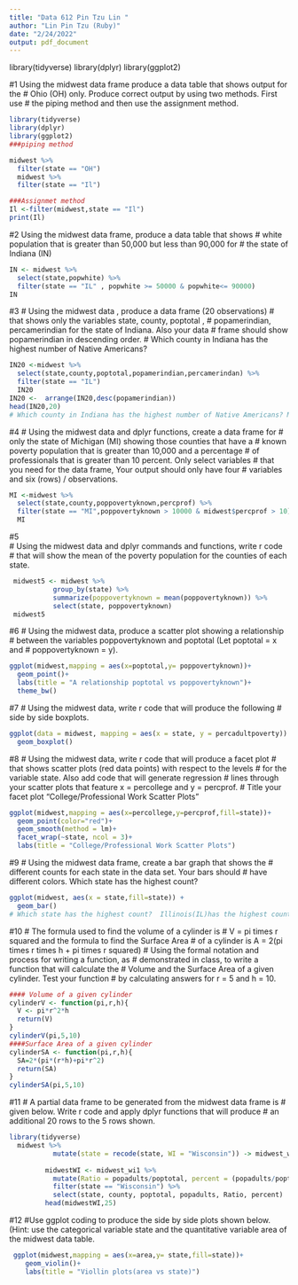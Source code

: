 ```yaml
---
title: "Data 612 Pin Tzu Lin "
author: "Lin Pin Tzu (Ruby)"
date: "2/24/2022"
output: pdf_document
---
```

library(tidyverse)
library(dplyr)
library(ggplot2)

#1 Using the midwest data frame produce a data table that shows output for the 
# Ohio (OH) only.  Produce correct output by using two methods. First use
# the piping method and then use the assignment method.
```r
library(tidyverse)
library(dplyr)
library(ggplot2)
###piping method

midwest %>%
  filter(state == "OH")
  midwest %>%
  filter(state == "Il")

###Assignmet method
Il <-filter(midwest,state == "Il")
print(Il)
```
#2 Using the midwest data frame, produce a data table that shows 
# white population that is greater than 50,000 but less than 90,000 for 
# the state of Indiana (IN)
```r
IN <- midwest %>%
  select(state,popwhite) %>%
  filter(state == "IL" , popwhite >= 50000 & popwhite<= 90000)
IN
```
#3
# Using the midwest data , produce a data frame (20 observations)
# that shows only the variables state, county, poptotal , 
# popamerindian, percamerindian for the state of Indiana.  Also your data
# frame should show popamerindian in descending order.
# Which county in Indiana has the highest number of Native Americans?
```r
IN20 <-midwest %>%
  select(state,county,poptotal,popamerindian,percamerindan) %>%
  filter(state == "IL")
  IN20
IN20 <-  arrange(IN20,desc(popamerindian))
head(IN20,20)
# Which county in Indiana has the highest number of Native Americans? Martion county 
```
#4
# Using the midwest data and dplyr functions, create a data frame for
# only the state of Michigan (MI) showing those counties that have a 
# known poverty population that is greater than 10,000 and a percentage 
# of professionals that is greater than 10 percent. Only select variables
# that you need for the data frame, Your output should only have four
# variables and six (rows) / observations.
```r
MI <-midwest %>%
  select(state,county,poppovertyknown,percprof) %>%
  filter(state == "MI",poppovertyknown > 10000 & midwest$percprof > 10) 
  MI
```
#5  
# Using the midwest data and dplyr commands and functions, write r code
# that will show the mean of the poverty population for the counties of each state.
```r
 midwest5 <- midwest %>% 
           group_by(state) %>%
           summarize(poppovertyknown = mean(poppovertyknown)) %>%
           select(state, poppovertyknown)
 midwest5

```
#6 
# Using the midwest data, produce a scatter plot showing a relationship
# between the variables  poppovertyknown and poptotal (Let poptotal = x and 
# poppovertyknown = y).
```r
ggplot(midwest,mapping = aes(x=poptotal,y= poppovertyknown))+
  geom_point()+
  labs(title = "A relationship poptotal vs poppovertyknown")+
  theme_bw()
```
#7 
# Using the midwest data, write r code that will produce the following
# side by side boxplots.
```r
ggplot(data = midwest, mapping = aes(x = state, y = percadultpoverty)) +
  geom_boxplot()
```
#8
# Using the midwest data, write r code that will produce a facet plot
# that shows scatter plots (red data points) with respect to the levels
# for the variable state. Also add code that will generate regression
# lines through your scatter plots that feature x = percollege and y = percprof.
# Title your facet plot "College/Professional Work Scatter Plots"
```r
ggplot(midwest,mapping = aes(x=percollege,y=percprof,fill=state))+
  geom_point(color="red")+
  geom_smooth(method = lm)+
  facet_wrap(~state, ncol = 3)+
  labs(title = "College/Professional Work Scatter Plots")
```
#9
# Using the midwest data frame, create a bar graph that shows the 
# different counts for each state in the data set. Your bars should
# have different colors.  Which state has the highest count?
```r
ggplot(midwest, aes(x = state,fill=state)) +
  geom_bar() 
# Which state has the highest count?  Illinois(IL)has the highest counts
```
#10
# The formula used to find the volume of a cylinder is 
# V = pi times r squared and the formula to find the Surface Area
# of a cylinder is A = 2(pi times r times h + pi times r squared)
# Using the formal notation and process for writing a function, as
# demonstrated in class, to write a function that will calculate the 
# Volume and the Surface Area of a given cylinder. Test your function
# by calculating answers for r = 5 and h = 10.
```r
#### Volume of a given cylinder
cylinderV <- function(pi,r,h){
  V <- pi*r^2*h
  return(V)
}
cylinderV(pi,5,10)
####Surface Area of a given cylinder
cylinderSA <- function(pi,r,h){
  SA=2*(pi*(r*h)+pi*r^2)
  return(SA)
}
cylinderSA(pi,5,10)
```
#11
# A partial data frame to be generated from the midwest data frame is
# given below. Write r code and apply dplyr functions that will produce 
# an additional 20 rows to the 5 rows shown.
```r
library(tidyverse)
  midwest %>%
           mutate(state = recode(state, WI = "Wisconsin")) -> midwest_wi1
         
         midwestWI <- midwest_wi1 %>%
           mutate(Ratio = popadults/poptotal, percent = (popadults/poptotal)*100) %>%
           filter(state == "Wisconsin") %>%
           select(state, county, poptotal, popadults, Ratio, percent)
         head(midwestWI,25)
```
#12
#Use ggplot coding to produce the side by side plots shown below. (Hint: use the categorical variable state and the quantitative variable area of the midwest data table.
```r
 ggplot(midwest,mapping = aes(x=area,y= state,fill=state))+
    geom_violin()+
    labs(title = "Viollin plots(area vs state)")
```
